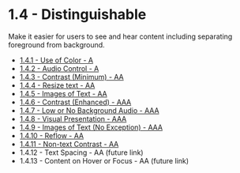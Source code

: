 # 1.4 - Distinguishable

Make it easier for users to see and hear content including separating foreground from background.

- [1.4.1 - Use of Color - A](./1.4.1-use-of-color.mdx)
- [1.4.2 - Audio Control - A](./1.4.2-audio-control.mdx)
- [1.4.3 - Contrast (Minimum) - AA](./1.4.3-contrast-minimum.mdx)
- [1.4.4 - Resize text - AA](./1.4.4-resize-text.mdx)
- [1.4.5 - Images of Text - AA](./1.4.5-images-of-text.mdx)
- [1.4.6 - Contrast (Enhanced) - AAA](./1.4.6-contrast-enhanced.mdx)
- [1.4.7 - Low or No Background Audio - AAA](./1.4.7-low-or-no-background-audio.mdx)
- [1.4.8 - Visual Presentation - AAA](./1.4.8-visual-presentation.mdx)
- [1.4.9 - Images of Text (No Exception) - AAA](./1.4.9-images-of-text-no-exception.mdx)
- [1.4.10 - Reflow - AA](./1.4.10-reflow.mdx)
- [1.4.11 - Non-text Contrast - AA](./1.4.11-non-text-contrast.mdx)
- 1.4.12 - Text Spacing - AA (future link)
- 1.4.13 - Content on Hover or Focus - AA (future link)
